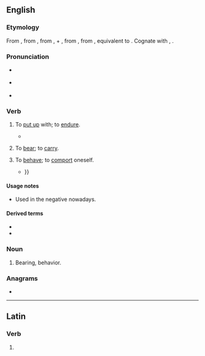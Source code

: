 ==English==

===Etymology===
From {{inh|en|enm|aberen}}, from {{inh|en|ang|āberan||to bear, carry, carry away}}, from {{m|ang|ā-||away, out}}, {{m|ang|ar-}} + {{m|ang|beran||to bear}}, from {{inh|en|gem-pro|*uzberaną||to bear off, bring forth, produce}}, from {{inh|en|ine-pro|*bʰer-||to bear, carry}}, equivalent to {{prefix|a|bear|lang=en}}. Cognate with {{cog|goh|irberan}}, {{cog|got|𐌿𐍃𐌱𐌰𐌹𐍂𐌰𐌽}}.

===Pronunciation===
* {{a|UK}} {{IPA|/ə.ˈbɛː/|lang=en}}
* {{a|US}} {{IPA|/ə.ˈbɛɚ/|/ə.ˈbɛɹ/|lang=en}}
* {{rhymes|ɛə(ɹ)|lang=en}}

===Verb===
{{en-verb|abears|abearing|abore|aborn|past_ptc2=aborne}}

# {{lb|en|transitive|now|_|rare|regional}} To [[put up]] with; to [[endure]]. {{defdate|from 9th c.}}
#* {{quote-book
|year=1872
|year_published='''2009'''
|edition=HTML
|editor=
|author=James De Mille
|title=The Cryptogram
|chapter=
|url=http://www.gutenberg.org/dirs/2/8/4/3/28435/28435-h/28435-h.htm
|genre=
|publisher=The Gutenberg Project
|isbn=
|page=
|passage=Hunder-cook, indeed! which it's what I never '''abore''' yet, and never will '''abear'''.
}}
# {{lb|en|transitive|obsolete}} To [[bear]]; to [[carry]]. {{defdate|10th-15th c.}}
# {{lb|en|transitive|reflexive|obsolete}} To [[behave]]; to [[comport]] oneself. {{defdate|16th-17th c.}}
#* {{quote-book|year=1596|author={{w|Edmund Spenser}}|title=The Faerie Queene|section=V.12|passage=So did the Faerie knight himselfe abeare, / And stouped oft his head from shame to shield {{...}}}}

====Usage notes====
* {{sense|endure}} Used in the negative nowadays.

====Derived terms====
* {{l|en|abearance}}
* {{l|en|abearing}}

===Noun===
{{en-noun}}

# {{lb|en|obsolete}} Bearing, behavior. {{defdate|14th-17th c.}}

===Anagrams===
* {{anagrams|en|a=aaber|Abaré|Areba|Raabe}}

----

==Latin==

===Verb===
{{la-verb-form|abear}}

# {{inflection of|abeō||1|s|pres|pass|sub|lang=la}}